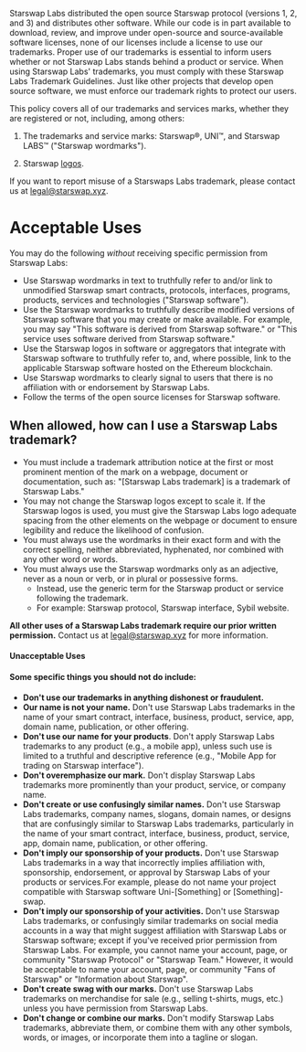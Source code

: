 
<BG />

<div style={{maxWidth: '650px', margin: '0px auto 10rem auto', padding: '0 1rem'}}>
<Title>Starswap Labs Trademark Guidelines</Title>

Starswap Labs distributed the open source Starswap protocol (versions 1, 2, and 3) and distributes other software. While our code is in part available to download, review, and improve under open-source and source-available software licenses, none of our licenses include a license to use our trademarks. Proper use of our trademarks is essential to inform users whether or not Starswap Labs stands behind a product or service. When using Starswap Labs&#39; trademarks, you must comply with these Starswap Labs Trademark Guidelines. Just like other projects that develop open source software, we must enforce our trademark rights to protect our users.

This policy covers all of our trademarks and services marks, whether they are registered or not, including, among others:

1. The trademarks and service marks: Starswap®, UNI™, and Starswap LABS™ (&quot;Starswap wordmarks&quot;).

2. Starswap [logos](https://starswap.xyz/about/#brand).

If you want to report misuse of a Starswaps Labs trademark, please contact us at legal@starswap.xyz.

# Acceptable Uses

You may do the following _without_ receiving specific permission from Starswap Labs:

- Use Starswap wordmarks in text to truthfully refer to and/or link to unmodified Starswap smart contracts, protocols, interfaces, programs, products, services and technologies (&quot;Starswap software&quot;).
- Use the Starswap wordmarks to truthfully describe modified versions of Starswap software that you may create or make available. For example, you may say &quot;This software is derived from Starswap software.&quot; or &quot;This service uses software derived from Starswap software.&quot;
- Use the Starswap logos in software or aggregators that integrate with Starswap software to truthfully refer to, and, where possible, link to the applicable Starswap software hosted on the Ethereum blockchain.
- Use Starswap wordmarks to clearly signal to users that there is no affiliation with or endorsement by Starswap Labs.
- Follow the terms of the open source licenses for Starswap software.

## **When allowed, how can I use a Starswap Labs trademark?**

- You must include a trademark attribution notice at the first or most prominent mention of the mark on a webpage, document or documentation, such as: &quot;[Starswap Labs trademark] is a trademark of Starswap Labs.&quot;
- You may not change the Starswap logos except to scale it. If the Starswap logos is used, you must give the Starswap Labs logo adequate spacing from the other elements on the webpage or document to ensure legibility and reduce the likelihood of confusion.
- You must always use the wordmarks in their exact form and with the correct spelling, neither abbreviated, hyphenated, nor combined with any other word or words.
- You must always use the Starswap wordmarks only as an adjective, never as a noun or verb, or in plural or possessive forms.
  - Instead, use the generic term for the Starswap product or service following the trademark.
  - For example: Starswap protocol, Starswap interface, Sybil website.

**All other uses of a Starswap Labs trademark require our prior written permission.** Contact us at legal@starswap.xyz for more information.

#### **Unacceptable Uses**

#### Some specific things you should not do include:

- **Don&#39;t use our trademarks in anything dishonest or fraudulent.**
- **Our name is not your name.** Don&#39;t use Starswap Labs trademarks in the name of your smart contract, interface, business, product, service, app, domain name, publication, or other offering.
- **Don&#39;t use our name for your products**. Don&#39;t apply Starswap Labs trademarks to any product (e.g., a mobile app), unless such use is limited to a truthful and descriptive reference (e.g., &quot;Mobile App for trading on Starswap interface&quot;).
- **Don&#39;t overemphasize our mark.** Don&#39;t display Starswap Labs trademarks more prominently than your product, service, or company name.
- **Don&#39;t create or use confusingly similar names.** Don&#39;t use Starswap Labs trademarks, company names, slogans, domain names, or designs that are confusingly similar to Starswap Labs trademarks, particularly in the name of your smart contract, interface, business, product, service, app, domain name, publication, or other offering.
- **Don&#39;t imply our sponsorship of your products.** Don&#39;t use Starswap Labs trademarks in a way that incorrectly implies affiliation with, sponsorship, endorsement, or approval by Starswap Labs of your products or services.For example, please do not name your project compatible with Starswap software Uni-[Something] or [Something]-swap.
- **Don&#39;t imply our sponsorship of your activities.** Don&#39;t use Starswap Labs trademarks, or confusingly similar trademarks on social media accounts in a way that might suggest affiliation with Starswap Labs or Starswap software; except if you&#39;ve received prior permission from Starswap Labs. For example, you cannot name your account, page, or community &quot;Starswap Protocol&quot; or &quot;Starswap Team.&quot; However, it would be acceptable to name your account, page, or community &quot;Fans of Starswap&quot; or &quot;Information about Starswap&quot;.
- **Don&#39;t create swag with our marks.** Don&#39;t use Starswap Labs trademarks on merchandise for sale (e.g., selling t-shirts, mugs, etc.) unless you have permission from Starswap Labs.
- **Don&#39;t change or combine our marks.** Don&#39;t modify Starswap Labs trademarks, abbreviate them, or combine them with any other symbols, words, or images, or incorporate them into a tagline or slogan.


</div>